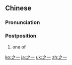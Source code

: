 ==Chinese==
{{zh-forms}}

===Pronunciation===
{{zh-pron
|m=zhī一
|c=zi1 jat1
|h=pfs=chṳ̂-yit
|mn=qz,xm,zz:chi-it/qz,xm,zz:chi-chi̍t
|cat=post
}}

===Postposition===
{{zh-post}}

# one of
#: {{zh-x|蘭州 是 全球 污染 最 嚴重 城市 之一 。|''Lanzhou is '''one of''' the world's most polluted cities.''}}
#: {{zh-x|她 是 我 最 喜歡 的 作家，沒有 之一。|''She is my number one favourite author.''}}

{{zh-cat|Elementary}}

[[ko:之一]]
[[ja:之一]]
[[uk:之一]]
[[zh:之一]]